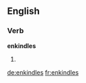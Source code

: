==English==

===Verb===
'''enkindles'''
# {{third-person singular of|enkindle}}

[[de:enkindles]]
[[fr:enkindles]]